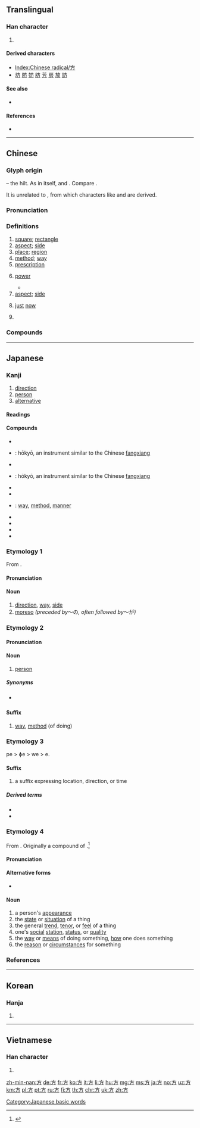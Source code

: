 {{character info/new}}
{{also|万}}
==Translingual==
{{stroke order|[[File:方-orderPRC.gif|100px]]}}
{{stroke order|type=tbw|strokes=4}}
{{stroke order|type=tanimate}}

===Han character===
{{Han char|rn=70|rad=方|as=00|sn=4|four=00227|canj=YHS|ids=⿱丶万}}
#{{mul-kangxi radical-def}}
====Derived characters====
* [[Index:Chinese radical/方]]
* [[坊]] [[防]] [[妨]] [[肪]] [[芳]] [[房]] [[放]] [[訪]]

====See also====
* {{l|mul|敫}}

====References====
* {{Han ref|kx=0481.030|dkj=13620|dj=0842.050|hdz=32172.010|uh=65B9}}

----

==Chinese==
{{zh-forms}}

===Glyph origin===
{{Han etyl}}
{{liushu|i}} – the hilt. As in {{lang|zh|方}} itself, {{och-l|放}} and {{och-l|旁}}. Compare {{zh-l|*刀}}.

It is unrelated to {{och-l|㫃|fluttering flag}}, from which characters like {{och-l|旗|flag}} and {{och-l|旅|troops}} are derived.

===Pronunciation===
{{zh-pron
|m=fāng
|c=fong1
|h=pfs=fong
|md=huŏng
|mn=hng/png/hong
|mn_note=hng, png - vernacular, hong - literary
|w=1faan
|mc=y
|oc=y
|cat=n,a
}}

===Definitions===
{{zh-hanzi}}

# [[square]]; [[rectangle]]
# [[aspect]]; [[side]]
# [[place]]; [[region]]
# [[method]]; [[way]]
# [[prescription]]
# {{lb|zh|math}} [[power]]
#* {{zh-x|2 的 3 次方 是 8。|2 to the 3rd '''power''' is 8.}}
# [[aspect]]; [[side]]
#: {{zh-x|方面|[[aspect]]; [[side]]}}
# {{lb|zh|literary}} [[just]] [[now]]
# {{surname|lang=zh}}

===Compounds===
{{zh-der|方向|魔方|地方|方法|方響|一方|一方面|七方|三次方|上方|下方|不方|不方便|丹方|乘方|九方|九方皋|五方|五方佛|他方|他方說|付方|仙方|何方|侯方域|借方|偏方|偶方|全方位|八方|公方|前方|勞方|北方|北方人|北方話|十方|半官方|南方|反方向|古方|右方|吃十方|同方|周方|單方|單方面|四方|四方步|土方|地方上|地方官|地方志|地方戲|地方稅|坍方|塌方|填方|外方|多方|大後方|大方|大方向|大方家|天方|天方教|妙方|孔方|孔方兄|官方|寶方|對方|小地方|尚方|局方|左方|己方|平方|平方根|後方|成方兒|我方|戒方|挖方|收方|敵方|斗方|新方言|方丈|方且|方人|方今|方伯|方位|方位詞|方何礙|方便|方便麵|方俗|方信道|方兒|方內|方冊|方几|方劑|方勝|方名|方向燈|方向盤|方向舵|方命|方單|方國|方圓|方土|方城|方堙|方塊|方塊字|方塊舞|方士|方壺|方夏|方外|方外人|方天戟|方子|方字|方孝孺|方家|方寸|方將|方尖塔|方岳|方嶽|方州|方巾|方巾氣|方幅|方式|方弼|方彝|方形|方心|方志|方情|方才|方技|方技略|方明|方書|方會|方根|方格|方格紙|方框|方框圖|方案|方桌|方正|方步|方比|方照|方牧|方物|方略|方相|方相氏|方知|方磚|方礙|方程|方程式|方筆|方策|方糖|方纔|方罫|方聞|方舞|方舟|方苞|方蓬|方藥|方行|方術|方解石|方言|方言學|方言志|方軌|方軒|方輦|方輿|方近|方連|方里|方針|方鉛礦|方鍼|方鎮|方關|方陣|方隅|方面|方面官|方音|方頭|方駕|方鼎|春方|時方|有方|朔方|李方桂|東北方|東南方|東方|東方人|東方熱|東方騎|校方|檢方|正方|正方形|正方體|殊方|比方|比方說|滓方|漢藥方|炎方|無方|生地方|男方|界方|畢方|異方|療方|百方|知方|石方|祕方|禁方|萬方|秋方|立方|立方根|立方體|端方|經方|義方|老地方|老方子|聖惠方|職方|肘後方|良方|蔣方震|藥方|處方|處方箋|複方|西方|見方|說方便|買方|貸方|資方|賣方|走方|跑五方|踱方步|遊方|遐方|遠方|邁方步|邊方|鄉方|配方|醫方|長方|長方形|長方體|開平方|開方|開立方|開藥方|陟方|雙方|零方案|驗方|鬼方}}

{{zh-cat|Elementary|Intermediate}}

----

==Japanese==

===Kanji===
{{ja-kanji|grade=2|rs=方00}}

# [[direction]]
# [[person]]
# [[alternative]]

====Readings====
{{ja-readings|goon=[[ほう]] (hō) > [[はう]] (hau)|kanon=[[ほう]] (hō) > [[はう]] (hau)|kun=[[かた]] (kata), [[ならべる]] (naraberu), [[くらべる]] (kuraberu)}}

====Compounds====
{{der-top}}
* {{ja-r|方正|ほうせい}}
* {{ja-r|方響|ほうきょう}}: hōkyō, an instrument similar to the Chinese [[w:fangxiang|fangxiang]]
* {{ja-r|方形|ほうけい}}
* {{ja-r|方磬|ほうけい}}: hōkyō, an instrument similar to the Chinese [[w:fangxiang|fangxiang]]
* {{ja-r|方式|ほうしき}}
* {{ja-r|方術|ほうじゅつ}}
* {{ja-r|方法|ほうほう}}: [[way]], [[method]], [[manner]]
* {{ja-r|方面|ほうめん}}
* {{ja-r|方針|ほうしん}}
* {{ja-r|夕方|ゆうがた}}
* {{ja-r|味方|みかた}}
{{der-bottom}}

===Etymology 1===
{{ja-kanjitab|ほう|yomi=o}}
From {{etyl|ltc|ja|sort=ほう}} {{m|zh|方|tr=pjang}}.

====Pronunciation====
{{ja-pron|yomi=o|ほう|acc=1|acc_ref=DJR,NHK}}

====Noun====
{{ja-noun|ほう|hhira=はう}}

# [[direction]], [[way]], [[side]]
# [[moreso]] ''(preceded by ''～の'', often followed by ''～が'')''
#: {{ja-usex|この時計の'''方'''がそのより高いです。|この とけい の '''ほう''' が その より たかい です。|This watch is '''more''' expensive than that [one].}}

===Etymology 2===
{{ja-kanjitab|かた|yomi=k}}

====Pronunciation====
{{ja-pron|yomi=k|かた|acc=2|acc_ref=DJR,NHK}}

====Noun====
{{ja-noun|かた}}

# {{lb|ja|polite}} [[person]]
#: {{ja-usex|あの'''方'''。|あの '''かた'''。|That '''person'''. (polite)}}
#: {{ja-usex|あの'''方'''はどなたですか。|あの '''かた''' は どなた です か。|Who is that '''gentleman'''? (formal)}}

=====Synonyms=====
* {{qualifier|plain}} {{ja-r|人|ひと}}

====Suffix====
{{ja-pos|かた|suffix}}

# [[way]], [[method]] (of doing)

===Etymology 3===
pe > ɸe > we > e.

====Suffix====
{{ja-pos|え|suffix|hhira=へ}}

# a suffix expressing location, direction, or time

=====Derived terms=====
* {{ja-r|古|いにしえ}}
* {{ja-r|行方|ゆくえ}}

===Etymology 4===
{{ja-kanjitab|さま|yomi=irr}}

From {{etyl|ojp|ja|sort=さま}}. Originally a compound of {{compound|lang=ja|sort=さま|さ|tr1=sa|t1=that|pos1=pronominal indicating a person, place, thing, or direction in the middle distance|ま|tr2=ma|t2=likeness, way, similarity|pos2=suffix indicating a quality}}.<ref name="KDJ">{{R:Kokugo Dai Jiten}}</ref>

====Pronunciation====
{{ja-pron|yomi=irr|さま|acc=2|acc_ref=DJR,NHK}}

====Alternative forms====
* {{ja-l|様}}

====Noun====
{{ja-noun|さま}}

# a person's [[appearance]] {{qualifier|as of body, or style, or face, etc.}}
# the [[state]] or [[situation]] of a thing
# the general [[trend]], [[tenor]], or [[feel]] of a thing
# one's [[social]] [[station]], [[status]], or [[quality]]
# the [[way]] or [[means]] of doing something, [[how]] one does something
# the [[reason]] or [[circumstances]] for something

===References===
<references/>

[[Category:Japanese basic words]]

----

==Korean==

===Hanja===
{{ko-hanja|hangeul=방|eumhun=모|rv=bang|mr=pang|y=pang}}

# {{defn|lang=ko|sort=方00}}

----

==Vietnamese==

===Han character===
{{vi-hantu|[[phương]], [[vuông]], [[quách]]|rs=方00}}

# {{defn|lang=vi|sort=方00}}

[[Category:CJKV radicals| ]]

[[zh-min-nan:方]]
[[de:方]]
[[fr:方]]
[[ko:方]]
[[it:方]]
[[li:方]]
[[hu:方]]
[[mg:方]]
[[ms:方]]
[[ja:方]]
[[no:方]]
[[uz:方]]
[[km:方]]
[[pl:方]]
[[pt:方]]
[[ru:方]]
[[fi:方]]
[[th:方]]
[[chr:方]]
[[uk:方]]
[[zh:方]]